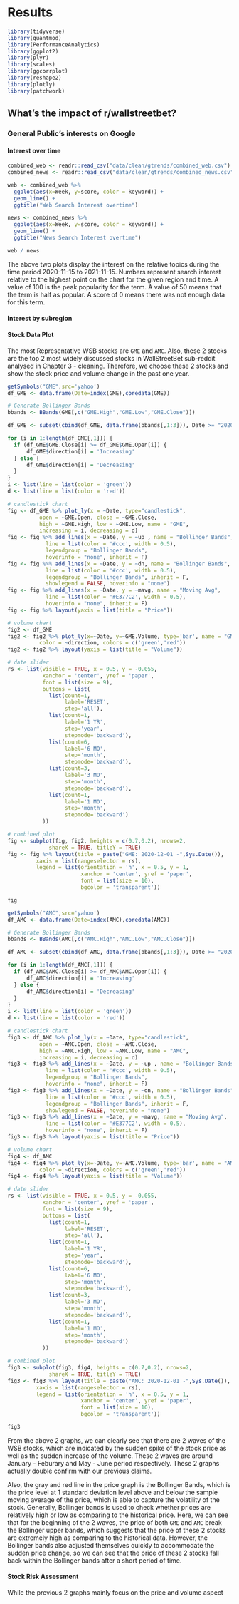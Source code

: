 # Results
```r
library(tidyverse)
library(quantmod)
library(PerformanceAnalytics)
library(ggplot2)
library(plyr)
library(scales)
library(ggcorrplot)
library(reshape2)
library(plotly)
library(patchwork)
```


## What's the impact of r/wallstreetbet?

### General Public's interests on Google

#### Interest over time
```r
combined_web <- readr::read_csv("data/clean/gtrends/combined_web.csv")
combined_news <- readr::read_csv("data/clean/gtrends/combined_news.csv")

web <- combined_web %>%
  ggplot(aes(x=Week, y=score, color = keyword)) +
  geom_line() +
  ggtitle("Web Search Interest overtime")

news <- combined_news %>%
  ggplot(aes(x=Week, y=score, color = keyword)) +
  geom_line() +
  ggtitle("News Search Interest overtime")

web / news
```
The above two plots display the interest on the relative topics during the time period 2020-11-15 to 2021-11-15. Numbers represent search interest relative to the highest point on the chart for the given region and time. A value of 100 is the peak popularity for the term. A value of 50 means that the term is half as popular. A score of 0 means there was not enough data for this term.

#### Interest by subregion





#### Stock Data Plot
The most Representative WSB stocks are `GME` and `AMC`. Also, these 2 stocks are the top 2 most widely discussed stocks in WallStreetBet sub-reddit analysed in Chapter 3 - cleaning. Therefore, we choose these 2 stocks and show the stock price and volume change in the past one year.

```r
getSymbols("GME",src='yahoo')
df_GME <- data.frame(Date=index(GME),coredata(GME))

# Generate Bollinger Bands
bbands <- BBands(GME[,c("GME.High","GME.Low","GME.Close")])

df_GME <- subset(cbind(df_GME, data.frame(bbands[,1:3])), Date >= "2020-12-01")

for (i in 1:length(df_GME[,1])) {
  if (df_GME$GME.Close[i] >= df_GME$GME.Open[i]) {
      df_GME$direction[i] = 'Increasing'
  } else {
      df_GME$direction[i] = 'Decreasing'
  }
}
i <- list(line = list(color = 'green'))
d <- list(line = list(color = 'red'))

# candlestick chart
fig <- df_GME %>% plot_ly(x = ~Date, type="candlestick",
          open = ~GME.Open, close = ~GME.Close,
          high = ~GME.High, low = ~GME.Low, name = "GME",
          increasing = i, decreasing = d)
fig <- fig %>% add_lines(x = ~Date, y = ~up , name = "Bollinger Bands",
            line = list(color = '#ccc', width = 0.5),
            legendgroup = "Bollinger Bands",
            hoverinfo = "none", inherit = F) 
fig <- fig %>% add_lines(x = ~Date, y = ~dn, name = "Bollinger Bands",
            line = list(color = '#ccc', width = 0.5),
            legendgroup = "Bollinger Bands", inherit = F,
            showlegend = FALSE, hoverinfo = "none") 
fig <- fig %>% add_lines(x = ~Date, y = ~mavg, name = "Moving Avg",
            line = list(color = '#E377C2', width = 0.5),
            hoverinfo = "none", inherit = F) 
fig <- fig %>% layout(yaxis = list(title = "Price"))

# volume chart
fig2 <- df_GME
fig2 <- fig2 %>% plot_ly(x=~Date, y=~GME.Volume, type='bar', name = "GME Volume",
          color = ~direction, colors = c('green','red')) 
fig2 <- fig2 %>% layout(yaxis = list(title = "Volume"))

# date slider 
rs <- list(visible = TRUE, x = 0.5, y = -0.055,
           xanchor = 'center', yref = 'paper',
           font = list(size = 9),
           buttons = list(
             list(count=1,
                  label='RESET',
                  step='all'),
             list(count=1,
                  label='1 YR',
                  step='year',
                  stepmode='backward'),
             list(count=6,
                  label='6 MO',
                  step='month',
                  stepmode='backward'),
             list(count=3,
                  label='3 MO',
                  step='month',
                  stepmode='backward'),
             list(count=1,
                  label='1 MO',
                  step='month',
                  stepmode='backward')
           ))

# combined plot
fig <- subplot(fig, fig2, heights = c(0.7,0.2), nrows=2,
             shareX = TRUE, titleY = TRUE)
fig <- fig %>% layout(title = paste("GME: 2020-12-01 -",Sys.Date()),
         xaxis = list(rangeselector = rs),
         legend = list(orientation = 'h', x = 0.5, y = 1,
                       xanchor = 'center', yref = 'paper',
                       font = list(size = 10),
                       bgcolor = 'transparent'))

fig
```

```r
getSymbols("AMC",src='yahoo')
df_AMC <- data.frame(Date=index(AMC),coredata(AMC))

# Generate Bollinger Bands
bbands <- BBands(AMC[,c("AMC.High","AMC.Low","AMC.Close")])

df_AMC <- subset(cbind(df_AMC, data.frame(bbands[,1:3])), Date >= "2020-12-01")

for (i in 1:length(df_AMC[,1])) {
  if (df_AMC$AMC.Close[i] >= df_AMC$AMC.Open[i]) {
      df_AMC$direction[i] = 'Increasing'
  } else {
      df_AMC$direction[i] = 'Decreasing'
  }
}
i <- list(line = list(color = 'green'))
d <- list(line = list(color = 'red'))

# candlestick chart
fig3 <- df_AMC %>% plot_ly(x = ~Date, type="candlestick",
          open = ~AMC.Open, close = ~AMC.Close,
          high = ~AMC.High, low = ~AMC.Low, name = "AMC",
          increasing = i, decreasing = d)
fig3 <- fig3 %>% add_lines(x = ~Date, y = ~up , name = "Bollinger Bands",
            line = list(color = '#ccc', width = 0.5),
            legendgroup = "Bollinger Bands",
            hoverinfo = "none", inherit = F) 
fig3 <- fig3 %>% add_lines(x = ~Date, y = ~dn, name = "Bollinger Bands",
            line = list(color = '#ccc', width = 0.5),
            legendgroup = "Bollinger Bands", inherit = F,
            showlegend = FALSE, hoverinfo = "none") 
fig3 <- fig3 %>% add_lines(x = ~Date, y = ~mavg, name = "Moving Avg",
            line = list(color = '#E377C2', width = 0.5),
            hoverinfo = "none", inherit = F) 
fig3 <- fig3 %>% layout(yaxis = list(title = "Price"))

# volume chart
fig4 <- df_AMC
fig4 <- fig4 %>% plot_ly(x=~Date, y=~AMC.Volume, type='bar', name = "AMC Volume",
          color = ~direction, colors = c('green','red')) 
fig4 <- fig4 %>% layout(yaxis = list(title = "Volume"))

# date slider 
rs <- list(visible = TRUE, x = 0.5, y = -0.055,
           xanchor = 'center', yref = 'paper',
           font = list(size = 9),
           buttons = list(
             list(count=1,
                  label='RESET',
                  step='all'),
             list(count=1,
                  label='1 YR',
                  step='year',
                  stepmode='backward'),
             list(count=6,
                  label='6 MO',
                  step='month',
                  stepmode='backward'),
             list(count=3,
                  label='3 MO',
                  step='month',
                  stepmode='backward'),
             list(count=1,
                  label='1 MO',
                  step='month',
                  stepmode='backward')
           ))

# combined plot
fig3 <- subplot(fig3, fig4, heights = c(0.7,0.2), nrows=2,
             shareX = TRUE, titleY = TRUE)
fig3 <- fig3 %>% layout(title = paste("AMC: 2020-12-01 -",Sys.Date()),
         xaxis = list(rangeselector = rs),
         legend = list(orientation = 'h', x = 0.5, y = 1,
                       xanchor = 'center', yref = 'paper',
                       font = list(size = 10),
                       bgcolor = 'transparent'))

fig3
```

From the above 2 graphs, we can clearly see that there are 2 waves of the WSB stocks, which are indicated by the sudden spike of the stock price as well as the sudden increase of the volume. These 2 waves are around January - Feburary and May - June period respectively. These 2 graphs actually double confirm with our previous claims. 

Also, the gray and red line in the price graph is the Bollinger Bands, which is the price level at 1 standard deviation level above and below the sample moving average of the price, which is able to capture the volatility of the stock. Generally, Bollinger bands is used to check whether prices are relatively high or low as comparing to the historical price. Here, we can see that for the beginning of the 2 waves, the price of both `GME` and `AMC` break the Bollinger upper bands, which suggests that the price of these 2 stocks are extremely high as comparing to the historical data. However, the Bollinger bands also adjusted themselves quickly to accommodate the sudden price change, so we can see that the price of these 2 stocks fall back within the Bollinger bands after a short period of time.

#### Stock Risk Assessment
While the previous 2 graphs mainly focus on the price and volume aspect 